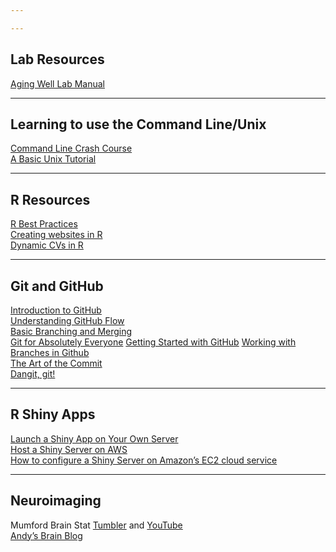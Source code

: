 ```yaml
---

---
```

## Lab Resources

[Aging Well Lab Manual](https://agingwelllab.github.io/awl_lab_manual/)

***  
## Learning to use the Command Line/Unix
[Command Line Crash Course](https://www.computervillage.org/articles/CommandLine.pdf)  
[A Basic Unix Tutorial](http://fsl.fmrib.ox.ac.uk/fslcourse/unix_intro/)

***

## R Resources  
[R Best Practices](https://kdestasio.github.io/post/r_best_practices/)  
[Creating websites in R](https://www.emilyzabor.com/tutorials/rmarkdown_websites_tutorial.html)  
[Dynamic CVs in R](https://ropensci.org/blog/2019/01/10/vitae/)  

***  

## Git and GitHub  
[Introduction to GitHub](https://elizabeth-dupre.com/git-course/)  
[Understanding GitHub Flow](https://guides.github.com/introduction/flow/)  
[Basic Branching and Merging](https://git-scm.com/book/en/v2/Git-Branching-Basic-Branching-and-Merging)  
[Git for Absolutely Everyone](https://thenewstack.io/tutorial-git-for-absolutely-everyone/)
[Getting Started with GitHub](https://thenewstack.io/git-with-the-program-getting-started-with-github/)
[Working with Branches in Github](https://thenewstack.io/dont-mess-with-the-master-working-with-branches-in-git-and-github/)  
[The Art of the Commit](http://alistapart.com/article/the-art-of-the-commit/)  
[Dangit, git!](https://dangitgit.com/)  

***  

## R Shiny Apps  
[Launch a Shiny App on Your Own Server](http://www.kimberlycoffey.com/blog/2016/2/13/mlz90wjw0k76446xkg262prvjp0l8u)  
[Host a Shiny Server on AWS](https://towardsdatascience.com/how-to-host-a-r-shiny-app-on-aws-cloud-in-7-simple-steps-5595e7885722)  
[How to configure a Shiny Server on Amazon's EC2 cloud service](https://gist.github.com/sestelo/abdf9693cc3172078a519447fe51f899)  

***  

## Neuroimaging
Mumford Brain Stat [Tumbler](https://mumfordbrainstats.tumblr.com/) and [YouTube](https://www.youtube.com/channel/UCZ7gF0zm35FwrFpDND6DWeA)  
[Andy's Brain Blog](https://www.andysbrainblog.com/)